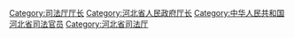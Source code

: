 [[Category:司法厅厅长|Category:司法厅厅长]]
[[Category:河北省人民政府厅长|Category:河北省人民政府厅长]]
[[Category:中华人民共和国河北省司法官员|Category:中华人民共和国河北省司法官员]]
[[Category:河北省司法厅|Category:河北省司法厅]]
